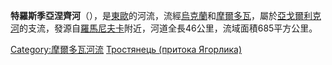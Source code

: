{{unreferenced|time=2015-10-05T07:25:12+00:00}}
'''特羅斯季亞涅齊河'''（{{lang-uk|Тростянець}}），是[[東歐|東歐]]的河流，流經[[烏克蘭|烏克蘭]]和[[摩爾多瓦|摩爾多瓦]]，屬於[[亞戈爾利克河|亞戈爾利克河]]的支流，發源自[[羅馬尼夫卡|羅馬尼夫卡]]附近，河道全長46公里，流域面積685平方公里。

[[Category:摩爾多瓦河流|Category:摩爾多瓦河流]]
[[Category:敖德薩州河流|Тростянець (притока Ягорлика)]]


{{Ukraine-river-stub}}
{{Moldova-geo-stub}}